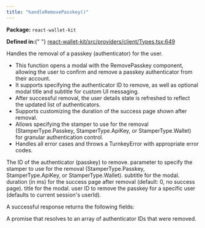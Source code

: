 ```yaml
---
title: "handleRemovePasskey()"
---
```



<p>
  <strong>Package:</strong> <code>react-wallet-kit</code>
</p>

<p>
  <strong>Defined in:</strong>{" "}
  <a href="https://github.com/tkhq/sdk/blob/main/packages/react-wallet-kit/src/providers/client/Types.tsx#L649">
    react-wallet-kit/src/providers/client/Types.tsx:649
  </a>
</p>

<H3Bordered text="Overview" />

Handles the removal of a passkey (authenticator) for the user.

<ul>
  <li>
    This function opens a modal with the RemovePasskey component, allowing the
    user to confirm and remove a passkey authenticator from their account.
  </li>
  <li>
    It supports specifying the authenticator ID to remove, as well as optional
    modal title and subtitle for custom UI messaging.
  </li>
  <li>
    After successful removal, the user details state is refreshed to reflect the
    updated list of authenticators.
  </li>
  <li>
    Supports customizing the duration of the success page shown after removal.
  </li>
  <li>
    Allows specifying the stamper to use for the removal (StamperType.Passkey,
    StamperType.ApiKey, or StamperType.Wallet) for granular authentication
    control.
  </li>
  <li>
    Handles all error cases and throws a TurnkeyError with appropriate error
    codes.
  </li>
</ul>

<H3Bordered text="Parameters" />

<ParamField body="params" type="object" required={true} path="params">
  <Expandable title="params details">
    <NestedParam
      parentKey="params"
      childKey="authenticatorId"
      type="string"
      required={true}
    >
      The ID of the authenticator (passkey) to remove.
    </NestedParam>
    <NestedParam
      parentKey="params"
      childKey="stampWith"
      type="StamperType"
      required={false}
    >
      parameter to specify the stamper to use for the removal
      (StamperType.Passkey, StamperType.ApiKey, or StamperType.Wallet).
    </NestedParam>
    <NestedParam
      parentKey="params"
      childKey="subTitle"
      type="string"
      required={false}
    >
      subtitle for the modal.
    </NestedParam>
    <NestedParam
      parentKey="params"
      childKey="successPageDuration"
      type="number"
      required={false}
    >
      duration (in ms) for the success page after removal (default: 0, no
      success page).
    </NestedParam>
    <NestedParam
      parentKey="params"
      childKey="title"
      type="string"
      required={false}
    >
      title for the modal.
    </NestedParam>
    <NestedParam
      parentKey="params"
      childKey="userId"
      type="string"
      required={false}
    >
      user ID to remove the passkey for a specific user (defaults to current
      session's userId).
    </NestedParam>
  </Expandable>
</ParamField>

<H3Bordered text="Response" />A successful response returns the following
fields:

<ResponseField name="returns" type="string[]" required={true}>
  A promise that resolves to an array of authenticator IDs that were removed.
</ResponseField>
